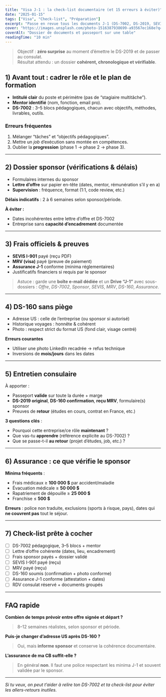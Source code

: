 ```yaml
---
title: "Visa J-1 : la check-list documentaire (et 15 erreurs à éviter)"
date: "2025-01-15"
tags: ["Visa", "Check-list", "Préparation"]
excerpt: "Passe en revue tous les documents J-1 (DS-7002, DS-2019, SEVIS, MRV, DS-160, assurance) + les erreurs récurrentes qui font perdre des semaines."
cover: "https://images.unsplash.com/photo-1516387938699-a93567ec168e?q=80&w=1600&auto=format&fit=crop"
coverAlt: "Dossier de documents et passeport sur une table"
readingTime: "10 min"
---
```


> Objectif : **zéro surprise** au moment d’émettre le DS-2019 et de passer au consulat.  
> Résultat attendu : un dossier **cohérent, chronologique et vérifiable**.

## 1) Avant tout : cadrer le rôle et le plan de formation
- **Intitulé clair** du poste et périmètre (pas de “stagiaire multitâche”).  
- **Mentor identifié** (nom, fonction, email pro).  
- **DS-7002** : 3–5 blocs pédagogiques, chacun avec objectifs, méthodes, livrables, outils.

### Erreurs fréquentes
1. Mélanger “tâches” et “objectifs pédagogiques”.  
2. Mettre un *job* d’exécution sans montée en compétences.  
3. Oublier la **progression** (phase 1 → phase 2 → phase 3).

---

## 2) Dossier sponsor (vérifications & délais)
- Formulaires internes du sponsor  
- **Lettre d’offre** sur papier en-tête (dates, mentor, rémunération s’il y en a)  
- **Supervision** : fréquence, format (1:1, code review, etc.)

**Délais indicatifs** : 2 à 6 semaines selon sponsor/période.

**À éviter :**
- Dates incohérentes entre lettre d’offre et DS-7002  
- Entreprise sans **capacité d’encadrement** documentée

---

## 3) Frais officiels & preuves
- **SEVIS I-901** payé (reçu PDF)  
- **MRV (visa)** payé (preuve de paiement)  
- **Assurance J-1** conforme (minima réglementaires)  
- Justificatifs financiers si requis par le sponsor

> Astuce : garde une **boîte e-mail dédiée** et un **Drive “J-1”** avec sous-dossiers : _Offre_, _DS-7002_, _Sponsor_, _SEVIS_, _MRV_, _DS-160_, _Assurance_.

---

## 4) DS-160 sans piège
- Adresse US : celle de l’entreprise (ou sponsor si autorisé)  
- Historique voyages : honnête & cohérent  
- Photo : respect strict du format US (fond clair, visage centré)

**Erreurs courantes**
- Utiliser une photo LinkedIn recadrée → refus technique  
- Inversions de **mois/jours** dans les dates

---

## 5) Entretien consulaire
À apporter :
- Passeport **valide** sur toute la durée + marge  
- **DS-2019 original**, **DS-160 confirmation**, **reçu MRV**, formulaire(s) sponsor  
- Preuves de **retour** (études en cours, contrat en France, etc.)

**3 questions clés** :
- Pourquoi cette entreprise/ce rôle **maintenant** ?  
- Que vas-tu **apprendre** (référence explicite au DS-7002) ?  
- Que se passe-t-il **au retour** (projet d’études, job, etc.) ?

---

## 6) Assurance : ce que vérifie le sponsor
**Minima fréquents** :
- Frais médicaux ≥ **100 000 $** par accident/maladie  
- Évacuation médicale ≥ **50 000 $**  
- Rapatriement de dépouille ≥ **25 000 $**  
- Franchise ≤ **500 $**

**Erreurs** : police non traduite, exclusions (sports à risque, pays), dates qui **ne couvrent pas** tout le séjour.

---

## 7) Check-list prête à cocher

- [ ] DS-7002 pédagogique, 3–5 blocs + mentor  
- [ ] Lettre d’offre cohérente (dates, lieu, encadrement)  
- [ ] Frais sponsor payés + dossier validé  
- [ ] SEVIS I-901 payé (reçu)  
- [ ] MRV payé (reçu)  
- [ ] DS-160 soumis (confirmation + photo conforme)  
- [ ] Assurance J-1 conforme (attestation + dates)  
- [ ] RDV consulat réservé + documents groupés

---

## FAQ rapide

**Combien de temps prévoir entre offre signée et départ ?**  
> 8–12 semaines réalistes, selon sponsor et période.

**Puis-je changer d’adresse US après DS-160 ?**  
> Oui, mais **informe sponsor** et conserve la cohérence documentaire.

**L’assurance de ma CB suffit-elle ?**  
> En général **non**. Il faut une police respectant les minima J-1 et souvent validée par le sponsor.

---

_Si tu veux, on peut t’aider à relire ton DS-7002 et ta check-list pour éviter les allers-retours inutiles._
